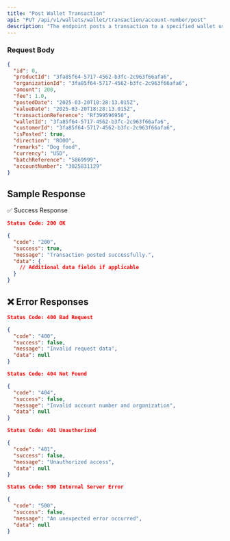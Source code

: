 ```yaml
---
title: "Post Wallet Transaction"
api: "PUT /api/v1/wallets/wallet/transaction/account-number/post"
description: "The endpoint posts a transaction to a specified wallet using the account number.."
---
```



### **Request Body**

```json
{
  "id": 0,
  "productId": "3fa85f64-5717-4562-b3fc-2c963f66afa6",
  "organizationId": "3fa85f64-5717-4562-b3fc-2c963f66afa6",
  "amount": 200,
  "fee": 1.0,
  "postedDate": "2025-03-20T18:28:13.015Z",
  "valueDate": "2025-03-20T18:28:13.015Z",
  "transactionReference": "Rf399596950",
  "walletId": "3fa85f64-5717-4562-b3fc-2c963f66afa6",
  "customerId": "3fa85f64-5717-4562-b3fc-2c963f66afa6",
  "isPosted": true,
  "direction": "ROOO",
  "remarks": "Dog food",
  "currency": "USD",
  "batchReference": "5869999",
  "accountNumber": "3025831129"
}
```

## Sample Response

✅ Success Response

```json
Status Code: 200 OK

{
  "code": "200",
  "success": true,
  "message": "Transaction posted successfully.",
  "data": {
    // Additional data fields if applicable
  }
}
```

## ❌ Error Responses

```json
Status Code: 400 Bad Request

{
  "code": "400",
  "success": false,
  "message": "Invalid request data",
  "data": null
}

Status Code: 404 Not Found

{
  "code": "404",
  "success": false,
  "message": "Invalid account number and organization",
  "data": null
}

Status Code: 401 Unauthorized

{
  "code": "401",
  "success": false,
  "message": "Unauthorized access",
  "data": null
}

Status Code: 500 Internal Server Error

{
  "code": "500",
  "success": false,
  "message": "An unexpected error occurred",
  "data": null
}

```
